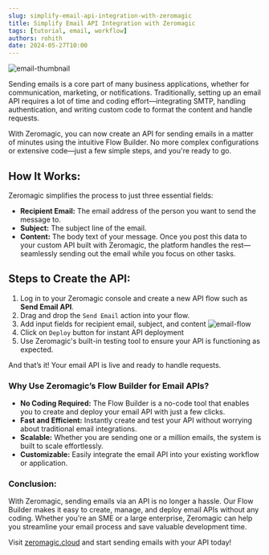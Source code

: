 ```yaml
---
slug: simplify-email-api-integration-with-zeromagic
title: Simplify Email API Integration with Zeromagic
tags: [tutorial, email, workflow]
authors: rohith
date: 2024-05-27T10:00
---
```


![email-thumbnail](/assets/blogs/simplify-email-api-integration-with-zeromagic/email-thumbnail.png)

Sending emails is a core part of many business applications, whether for communication, marketing, or notifications. Traditionally, setting up an email API requires a lot of time and coding effort—integrating SMTP, handling authentication, and writing custom code to format the content and handle requests.

With Zeromagic, you can now create an API for sending emails in a matter of minutes using the intuitive Flow Builder. No more complex configurations or extensive code—just a few simple steps, and you're ready to go.

## How It Works:

Zeromagic simplifies the process to just three essential fields:

- **Recipient Email:** The email address of the person you want to send the message to.
- **Subject:** The subject line of the email.
- **Content:** The body text of your message.
Once you post this data to your custom API built with Zeromagic, the platform handles the rest—seamlessly sending out the email while you focus on other tasks.

## Steps to Create the API:

1. Log in to your Zeromagic console and create a new API flow such as **Send Email API**.
2. Drag and drop the `Send Email` action into your flow.
3. Add input fields for recipient email, subject, and content
![email-flow](/assets/blogs/simplify-email-api-integration-with-zeromagic/email-flow.png)
4. Click on `Deploy` button for instant API deployment 
5. Use Zeromagic's built-in testing tool to ensure your API is functioning as expected.

And that’s it! Your email API is live and ready to handle requests.

### Why Use Zeromagic’s Flow Builder for Email APIs?

- **No Coding Required:** The Flow Builder is a no-code tool that enables you to create and deploy your email API with just a few clicks.
- **Fast and Efficient:** Instantly create and test your API without worrying about traditional email integrations.
- **Scalable:** Whether you are sending one or a million emails, the system is built to scale effortlessly.
- **Customizable:** Easily integrate the email API into your existing workflow or application.

### Conclusion:

With Zeromagic, sending emails via an API is no longer a hassle. Our Flow Builder makes it easy to create, manage, and deploy email APIs without any coding. Whether you're an SME or a large enterprise, Zeromagic can help you streamline your email process and save valuable development time.

Visit [zeromagic.cloud](https://zeromagic.cloud/) and start sending emails with your API today!